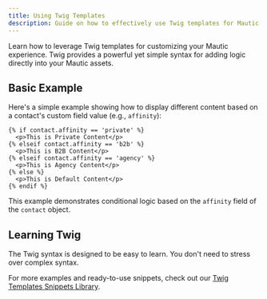 ```yaml
---
title: Using Twig Templates
description: Guide on how to effectively use Twig templates for Mautic personalization.
---
```


Learn how to leverage Twig templates for customizing your Mautic experience. Twig provides a powerful yet simple syntax for adding logic directly into your Mautic assets.

## Basic Example

Here's a simple example showing how to display different content based on a contact's custom field value (e.g., `affinity`):

```twig
{% if contact.affinity == 'private' %}
  <p>This is Private Content</p>
{% elseif contact.affinity == 'b2b' %}
  <p>This is B2B Content</p>
{% elseif contact.affinity == 'agency' %}
  <p>This is Agency Content</p>
{% else %}
  <p>This is Default Content</p>
{% endif %}
```

This example demonstrates conditional logic based on the `affinity` field of the `contact` object.

## Learning Twig

The Twig syntax is designed to be easy to learn. You don't need to stress over complex syntax.

For more examples and ready-to-use snippets, check out our [Twig Templates Snippets Library](/twig-templates/snippets).
